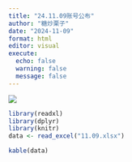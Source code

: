 ```yaml
---
title: "24.11.09账号公布"
author: "糖炒栗子"
date: "2024-11-09"
format: html
editor: visual
execute:
  echo: false
  warning: false
  message: false
---
```


![](/Picture/Backgroud%203.jpeg)

```r
library(readxl)
library(dplyr)
library(knitr)
data <- read_excel("11.09.xlsx")
```

```r
kable(data)
```
